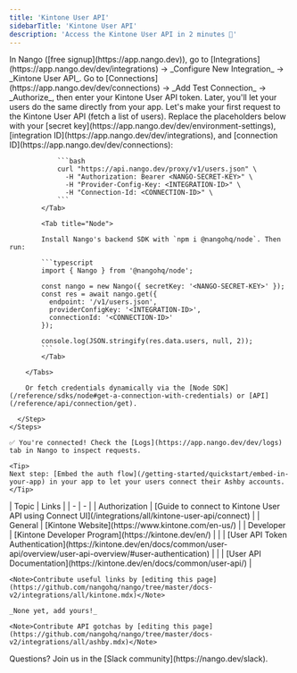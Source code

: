 ```yaml
---
title: 'Kintone User API'
sidebarTitle: 'Kintone User API'
description: 'Access the Kintone User API in 2 minutes 💨'
---
```


<Tabs>
  <Tab title="🚀 Quickstart">
    <Steps>
      <Step title="Create an integration">
        In Nango ([free signup](https://app.nango.dev)), go to [Integrations](https://app.nango.dev/dev/integrations) -> _Configure New Integration_ -> _Kintone User API_.
      </Step>
      <Step title="Authorize Kintone User API">
        Go to [Connections](https://app.nango.dev/dev/connections) -> _Add Test Connection_ -> _Authorize_, then enter your Kintone User API token. Later, you'll let your users do the same directly from your app.
      </Step>
      <Step title="Call the Kintone User API">
        Let's make your first request to the Kintone User API (fetch a list of users). Replace the placeholders below with your [secret key](https://app.nango.dev/dev/environment-settings), [integration ID](https://app.nango.dev/dev/integrations), and [connection ID](https://app.nango.dev/dev/connections):
        <Tabs>
            <Tab title="cURL">

                ```bash
                curl "https://api.nango.dev/proxy/v1/users.json" \
                  -H "Authorization: Bearer <NANGO-SECRET-KEY>" \
                  -H "Provider-Config-Key: <INTEGRATION-ID>" \
                  -H "Connection-Id: <CONNECTION-ID>" \
                ```
            </Tab>

            <Tab title="Node">

            Install Nango's backend SDK with `npm i @nangohq/node`. Then run:

            ```typescript
            import { Nango } from '@nangohq/node';

            const nango = new Nango({ secretKey: '<NANGO-SECRET-KEY>' });
            const res = await nango.get({
              endpoint: '/v1/users.json',
              providerConfigKey: '<INTEGRATION-ID>',
              connectionId: '<CONNECTION-ID>'
            });

            console.log(JSON.stringify(res.data.users, null, 2));
            ```
            </Tab>

        </Tabs>

        Or fetch credentials dynamically via the [Node SDK](/reference/sdks/node#get-a-connection-with-credentials) or [API](/reference/api/connection/get).

      </Step>
    </Steps>

    ✅ You're connected! Check the [Logs](https://app.nango.dev/dev/logs) tab in Nango to inspect requests.

    <Tip>
    Next step: [Embed the auth flow](/getting-started/quickstart/embed-in-your-app) in your app to let your users connect their Ashby accounts.
    </Tip>
  </Tab>
  <Tab title="🔗 Useful links">
    | Topic | Links |
    | - | - |
    | Authorization | [Guide to connect to Kintone User API using Connect UI](/integrations/all/kintone-user-api/connect) |
    | General | [Kintone Website](https://www.kintone.com/en-us/) |
    | Developer | [Kintone Developer Program](https://kintone.dev/en/) |
    | | [User API Token Authentication](https://kintone.dev/en/docs/common/user-api/overview/user-api-overview/#user-authentication) |
    | | [User API Documentation](https://kintone.dev/en/docs/common/user-api/) |

    <Note>Contribute useful links by [editing this page](https://github.com/nangohq/nango/tree/master/docs-v2/integrations/all/kintone.mdx)</Note>
  </Tab>
  <Tab title="🚨 API gotchas">
    
    _None yet, add yours!_
    
    <Note>Contribute API gotchas by [editing this page](https://github.com/nangohq/nango/tree/master/docs-v2/integrations/all/ashby.mdx)</Note>
  </Tab>
</Tabs>

<Info>
    Questions? Join us in the [Slack community](https://nango.dev/slack).
</Info>